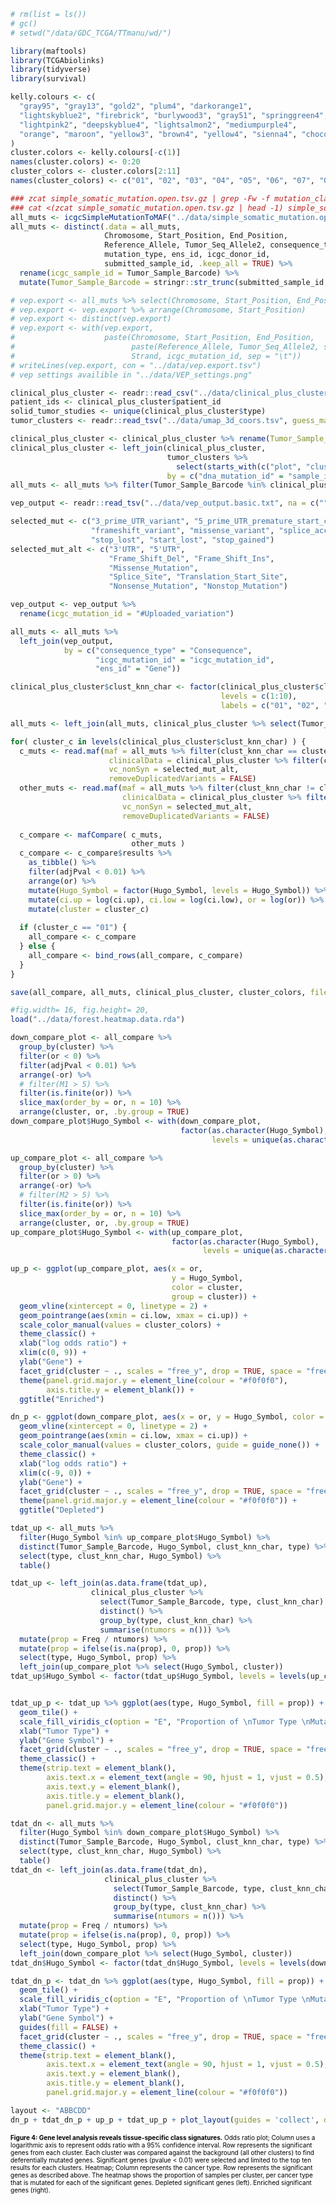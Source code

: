 ```r
# rm(list = ls())
# gc()
# setwd("/data/GDC_TCGA/TTmanu/wd/")

library(maftools)
library(TCGAbiolinks)
library(tidyverse)
library(survival)

kelly.colours <- c(
  "gray95", "gray13", "gold2", "plum4", "darkorange1",
  "lightskyblue2", "firebrick", "burlywood3", "gray51", "springgreen4",
  "lightpink2", "deepskyblue4", "lightsalmon2", "mediumpurple4",
  "orange", "maroon", "yellow3", "brown4", "yellow4", "sienna4", "chocolate", "gray19"
)
cluster.colors <- kelly.colours[-c(1)]
names(cluster.colors) <- 0:20
cluster_colors <- cluster.colors[2:11]
names(cluster_colors) <- c("01", "02", "03", "04", "05", "06", "07", "08", "09", "10")

### zcat simple_somatic_mutation.open.tsv.gz | grep -Fw -f mutation_classes.txt > simple_somatic_mutation.open.selmuts.tsv
### cat <(zcat simple_somatic_mutation.open.tsv.gz | head -1) simple_somatic_mutation.open.selmuts.tsv | gzip -c - >simple_somatic_mutation.open.selmuts.tsv.gz
all_muts <- icgcSimpleMutationToMAF("../data/simple_somatic_mutation.open.selmuts.tsv.gz", removeDuplicatedVariants = FALSE, addHugoSymbol = TRUE)
all_muts <- distinct(.data = all_muts,
                     Chromosome, Start_Position, End_Position, 
                     Reference_Allele, Tumor_Seq_Allele2, consequence_type, 
                     mutation_type, ens_id, icgc_donor_id, 
                     submitted_sample_id, .keep_all = TRUE) %>% 
  rename(icgc_sample_id = Tumor_Sample_Barcode) %>% 
  mutate(Tumor_Sample_Barcode = stringr::str_trunc(submitted_sample_id, 16, ellipsis = ""))

# vep.export <- all_muts %>% select(Chromosome, Start_Position, End_Position, Reference_Allele, Tumor_Seq_Allele2, Strand, icgc_mutation_id)
# vep.export <- vep.export %>% arrange(Chromosome, Start_Position)
# vep.export <- distinct(vep.export)
# vep.export <- with(vep.export,
#                    paste(Chromosome, Start_Position, End_Position,
#                          paste(Reference_Allele, Tumor_Seq_Allele2, sep = "/"),
#                          Strand, icgc_mutation_id, sep = "\t"))
# writeLines(vep.export, con = "../data/vep.export.tsv")
# vep settings availible in "../data/VEP_settings.png"

clinical_plus_cluster <- readr::read_csv("../data/clinical_plus_cluster.csv")
patient_ids <- clinical_plus_cluster$patient_id
solid_tumor_studies <- unique(clinical_plus_cluster$type)
tumor_clusters <- readr::read_tsv("../data/umap_3d_coors.tsv", guess_max = 10000)

clinical_plus_cluster <- clinical_plus_cluster %>% rename(Tumor_Sample_Barcode = sample_id)
clinical_plus_cluster <- left_join(clinical_plus_cluster,
                                   tumor_clusters %>% 
                                     select(starts_with(c("plot", "cluster", "clust_knn", "sample_id"))),
                                   by = c("dna_mutation_id" = "sample_id"))
all_muts <- all_muts %>% filter(Tumor_Sample_Barcode %in% clinical_plus_cluster$Tumor_Sample_Barcode)

vep_output <- readr::read_tsv("../data/vep_output.basic.txt", na = c("", "NA", "-"), guess_max = 10000)

selected_mut <- c("3_prime_UTR_variant", "5_prime_UTR_premature_start_codon_gain_variant", "5_prime_UTR_variant", 
                  "frameshift_variant", "missense_variant", "splice_acceptor_variant", "splice_donor_variant",
                  "stop_lost", "start_lost", "stop_gained")
selected_mut_alt <- c("3'UTR", "5'UTR", 
                      "Frame_Shift_Del", "Frame_Shift_Ins",
                      "Missense_Mutation", 
                      "Splice_Site", "Translation_Start_Site", 
                      "Nonsense_Mutation", "Nonstop_Mutation")

vep_output <- vep_output %>% 
  rename(icgc_mutation_id = "#Uploaded_variation")

all_muts <- all_muts %>% 
  left_join(vep_output, 
            by = c("consequence_type" = "Consequence", 
                   "icgc_mutation_id" = "icgc_mutation_id",
                   "ens_id" = "Gene"))

clinical_plus_cluster$clust_knn_char <- factor(clinical_plus_cluster$clust_knn, 
                                               levels = c(1:10), 
                                               labels = c("01", "02", "03", "04", "05", "06", "07", "08", "09", "10"))

all_muts <- left_join(all_muts, clinical_plus_cluster %>% select(Tumor_Sample_Barcode, clust_knn, clust_knn_char, type) %>% distinct())

for( cluster_c in levels(clinical_plus_cluster$clust_knn_char) ) {
  c_muts <- read.maf(maf = all_muts %>% filter(clust_knn_char == cluster_c),
                      clinicalData = clinical_plus_cluster %>% filter(clust_knn_char == cluster_c),
                      vc_nonSyn = selected_mut_alt, 
                      removeDuplicatedVariants = FALSE)
  other_muts <- read.maf(maf = all_muts %>% filter(clust_knn_char != cluster_c),
                         clinicalData = clinical_plus_cluster %>% filter(clust_knn_char != cluster_c),
                         vc_nonSyn = selected_mut_alt, 
                         removeDuplicatedVariants = FALSE)
  
  c_compare <- mafCompare( c_muts,
                           other_muts )
  c_compare <- c_compare$results %>% 
    as_tibble() %>% 
    filter(adjPval < 0.01) %>%
    arrange(or) %>% 
    mutate(Hugo_Symbol = factor(Hugo_Symbol, levels = Hugo_Symbol)) %>%
    mutate(ci.up = log(ci.up), ci.low = log(ci.low), or = log(or)) %>%
    mutate(cluster = cluster_c)
  
  if (cluster_c == "01") {
    all_compare <- c_compare
  } else {
    all_compare <- bind_rows(all_compare, c_compare)
  }
}

save(all_compare, all_muts, clinical_plus_cluster, cluster_colors, file = "../data/forest.heatmap.data.rda")
```

```r
#fig.width= 16, fig.height= 20,
load("../data/forest.heatmap.data.rda")

down_compare_plot <- all_compare %>%
  group_by(cluster) %>%
  filter(or < 0) %>%
  filter(adjPval < 0.01) %>%
  arrange(-or) %>%
  # filter(M1 > 5) %>%
  filter(is.finite(or)) %>%
  slice_max(order_by = or, n = 10) %>%
  arrange(cluster, or, .by.group = TRUE)
down_compare_plot$Hugo_Symbol <- with(down_compare_plot, 
                                      factor(as.character(Hugo_Symbol), 
                                             levels = unique(as.character(Hugo_Symbol))))

up_compare_plot <- all_compare %>%
  group_by(cluster) %>%
  filter(or > 0) %>%
  arrange(-or) %>%
  # filter(M2 > 5) %>%
  filter(is.finite(or)) %>%
  slice_max(order_by = or, n = 10) %>%
  arrange(cluster, or, .by.group = TRUE)
up_compare_plot$Hugo_Symbol <- with(up_compare_plot,
                                    factor(as.character(Hugo_Symbol),
                                           levels = unique(as.character(Hugo_Symbol))))

up_p <- ggplot(up_compare_plot, aes(x = or, 
                                    y = Hugo_Symbol, 
                                    color = cluster, 
                                    group = cluster)) +
  geom_vline(xintercept = 0, linetype = 2) + 
  geom_pointrange(aes(xmin = ci.low, xmax = ci.up)) +
  scale_color_manual(values = cluster_colors) +
  theme_classic() +
  xlab("log odds ratio") +
  xlim(c(0, 9)) +
  ylab("Gene") +
  facet_grid(cluster ~ ., scales = "free_y", drop = TRUE, space = "free_y", switch = "y") +
  theme(panel.grid.major.y = element_line(colour = "#f0f0f0"),
        axis.title.y = element_blank()) +
  ggtitle("Enriched")

dn_p <- ggplot(down_compare_plot, aes(x = or, y = Hugo_Symbol, color = cluster, group = cluster)) +
  geom_vline(xintercept = 0, linetype = 2) + 
  geom_pointrange(aes(xmin = ci.low, xmax = ci.up)) +
  scale_color_manual(values = cluster_colors, guide = guide_none()) +
  theme_classic() +
  xlab("log odds ratio") +
  xlim(c(-9, 0)) + 
  ylab("Gene") +
  facet_grid(cluster ~ ., scales = "free_y", drop = TRUE, space = "free_y", switch = "y") +
  theme(panel.grid.major.y = element_line(colour = "#f0f0f0")) +
  ggtitle("Depleted")

tdat_up <- all_muts %>%
  filter(Hugo_Symbol %in% up_compare_plot$Hugo_Symbol) %>%
  distinct(Tumor_Sample_Barcode, Hugo_Symbol, clust_knn_char, type) %>%
  select(type, clust_knn_char, Hugo_Symbol) %>%
  table()

tdat_up <- left_join(as.data.frame(tdat_up), 
                  clinical_plus_cluster %>%
                    select(Tumor_Sample_Barcode, type, clust_knn_char) %>% 
                    distinct() %>% 
                    group_by(type, clust_knn_char) %>% 
                    summarise(ntumors = n())) %>% 
  mutate(prop = Freq / ntumors) %>%
  mutate(prop = ifelse(is.na(prop), 0, prop)) %>%
  select(type, Hugo_Symbol, prop) %>%
  left_join(up_compare_plot %>% select(Hugo_Symbol, cluster))
tdat_up$Hugo_Symbol <- factor(tdat_up$Hugo_Symbol, levels = levels(up_compare_plot$Hugo_Symbol))


tdat_up_p <- tdat_up %>% ggplot(aes(type, Hugo_Symbol, fill = prop)) + 
  geom_tile() + 
  scale_fill_viridis_c(option = "E", "Proportion of \nTumor Type \nMutated Within \nCluster", limits = c(0,1)) + 
  xlab("Tumor Type") +
  ylab("Gene Symbol") +
  facet_grid(cluster ~ ., scales = "free_y", drop = TRUE, space = "free_y") +
  theme_classic() +
  theme(strip.text = element_blank(), 
        axis.text.x = element_text(angle = 90, hjust = 1, vjust = 0.5),
        axis.text.y = element_blank(),
        axis.title.y = element_blank(),
        panel.grid.major.y = element_line(colour = "#f0f0f0"))

tdat_dn <- all_muts %>%
  filter(Hugo_Symbol %in% down_compare_plot$Hugo_Symbol) %>%
  distinct(Tumor_Sample_Barcode, Hugo_Symbol, clust_knn_char, type) %>%
  select(type, clust_knn_char, Hugo_Symbol) %>%
  table()
tdat_dn <- left_join(as.data.frame(tdat_dn), 
                     clinical_plus_cluster %>%
                       select(Tumor_Sample_Barcode, type, clust_knn_char) %>% 
                       distinct() %>% 
                       group_by(type, clust_knn_char) %>% 
                       summarise(ntumors = n())) %>% 
  mutate(prop = Freq / ntumors) %>%
  mutate(prop = ifelse(is.na(prop), 0, prop)) %>%
  select(type, Hugo_Symbol, prop) %>%
  left_join(down_compare_plot %>% select(Hugo_Symbol, cluster))
tdat_dn$Hugo_Symbol <- factor(tdat_dn$Hugo_Symbol, levels = levels(down_compare_plot$Hugo_Symbol))

tdat_dn_p <- tdat_dn %>% ggplot(aes(type, Hugo_Symbol, fill = prop)) + 
  geom_tile() + 
  scale_fill_viridis_c(option = "E", "Proportion of \nTumor Type \nMutated Within \nCluster", limits = c(0,1)) + 
  xlab("Tumor Type") +
  ylab("Gene Symbol") +
  guides(fill = FALSE) +
  facet_grid(cluster ~ ., scales = "free_y", drop = TRUE, space = "free_y") +
  theme_classic() +
  theme(strip.text = element_blank(), 
        axis.text.x = element_text(angle = 90, hjust = 1, vjust = 0.5),
        axis.text.y = element_blank(),
        axis.title.y = element_blank(),
        panel.grid.major.y = element_line(colour = "#f0f0f0"))

layout <- "ABBCDD"
dn_p + tdat_dn_p + up_p + tdat_up_p + plot_layout(guides = 'collect', design = layout) & theme(legend.position = "bottom")

```

<p style="FONT-SIZE:10px; COLOR:#000000; LINE-HEIGHT:12px;">**Figure 4: Gene level analysis reveals tissue-specific class signatures.** Odds ratio plot; Column uses a logarithmic axis to represent odds ratio with a 95% confidence interval. Row represents the significant genes from each cluster. Each cluster was compared against the background (all other clusters) to find deferentially mutated genes. Significant genes (pvalue < 0.01) were selected and limited to the top ten results for each clusters. Heatmap; Column represents the cancer type. Row represents the significant genes as described above. The heatmap shows the proportion of samples per cluster, per cancer type that is mutated for each of the significant genes. Depleted significant genes (left). Enriched significant genes (right).</p>